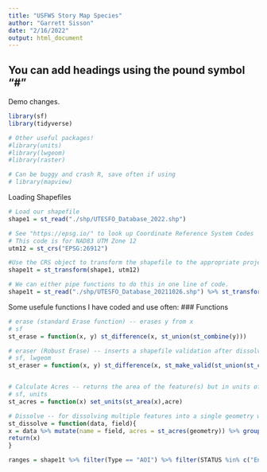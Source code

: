 ```yaml
---
title: "USFWS Story Map Species"
author: "Garrett Sisson"
date: "2/16/2022"
output: html_document
---
```


## You can add headings using the pound symbol "#"
Demo changes.

```r
library(sf)
library(tidyverse)

# Other useful packages!
#library(units)
#library(lwgeom)
#library(raster)

# Can be buggy and crash R, save often if using
# library(mapview)

```

Loading Shapefiles
```r
# Load our shapefile
shape1 = st_read("./shp/UTESFO_Database_2022.shp")

# See "https://epsg.io/" to look up Coordinate Reference System Codes
# This code is for NAD83 UTM Zone 12
utm12 = st_crs("EPSG:26912") 

#Use the CRS object to transform the shapefile to the appropriate projection
shape1t = st_transform(shape1, utm12)

# We can either pipe functions to do this in one line of code.  
shape1t = st_read("./shp/UTESFO_Database_20211026.shp") %>% st_transform("EPSG:26912")
```

Some usefule functions I have coded and use often:
### Functions
```r
# erase (standard Erase function) -- erases y from x
# sf
st_erase = function(x, y) st_difference(x, st_union(st_combine(y)))

# eraser (Robust Erase) -- inserts a shapefile validation after dissolving the erase feature. sometimes necessary if the erase feature is a complex/irregular geometry
# sf, lwgeom
st_eraser = function(x, y) st_difference(x, st_make_valid(st_union(st_combine(y))))


# Calculate Acres -- returns the area of the feature(s) but in units of acres instead of m^2 (default); note you easily change this function to report mi2, km2, etc.
# sf, units
st_acres = function(x) set_units(st_area(x),acre)

# Dissolve -- for dissolving multiple features into a single geometry with no internal lines. To do this, you need to specify a field to dissolve by.  
st_dissolve = function(data, field){
x = data %>% mutate(name = field, acres = st_acres(geometry)) %>% group_by(name) %>% summarise(acres = sum(acres)) %>% mutate(acres = st_acres(geometry))
return(x)
}
```


```r
ranges = shape1t %>% filter(Type == "AOI") %>% filter(STATUS %in% c("Endangered", "Threatened", "Candidate")) 


```

